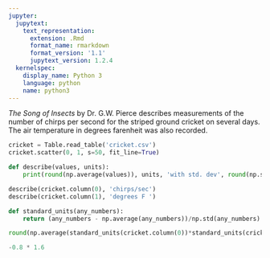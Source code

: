 ```yaml
---
jupyter:
  jupytext:
    text_representation:
      extension: .Rmd
      format_name: rmarkdown
      format_version: '1.1'
      jupytext_version: 1.2.4
  kernelspec:
    display_name: Python 3
    language: python
    name: python3
---
```


*The Song of Insects* by Dr. G.W. Pierce describes measurements of the number of chirps per second for the striped ground cricket on several days. The air temperature in degrees farenheit was also recorded.

```python
cricket = Table.read_table('cricket.csv')
cricket.scatter(0, 1, s=50, fit_line=True)
```

```python
def describe(values, units):
    print(round(np.average(values)), units, 'with std. dev', round(np.std(values), 1))

describe(cricket.column(0), 'chirps/sec')
describe(cricket.column(1), 'degrees F ')
```

```python
def standard_units(any_numbers):
    return (any_numbers - np.average(any_numbers))/np.std(any_numbers)    
```

```python
round(np.average(standard_units(cricket.column(0))*standard_units(cricket.column(1))), 1)
```

```python
-0.8 * 1.6
```

```python

```

